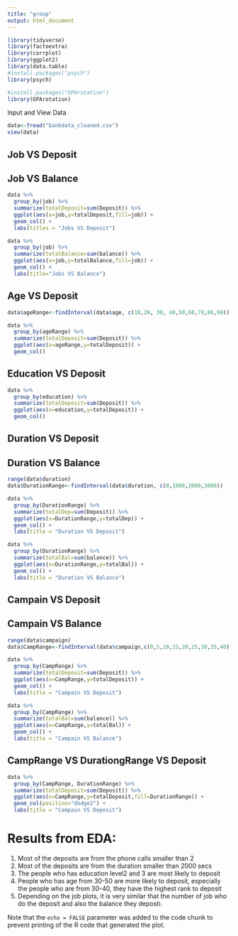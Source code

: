 ```yaml
---
title: "group"
output: html_document
---
```


```r
library(tidyverse)
library(factoextra)
library(corrplot)
library(ggplot2)
library(data.table)
#install.packages("psych")
library(psych)

#install.packages("GPArotation")
library(GPArotation)
```

Input and View Data
```r
data<-fread("bankdata_cleaned.csv")
view(data)
```

## Job VS Deposit
## Job VS Balance

```r
data %>% 
  group_by(job) %>% 
  summarize(totalDeposit=sum(Deposit)) %>% 
  ggplot(aes(x=job,y=totalDeposit,fill=job)) +
  geom_col() + 
  labs(titles = "Jobs VS Deposit")

data %>% 
  group_by(job) %>% 
  summarize(totalBalance=sum(balance)) %>% 
  ggplot(aes(x=job,y=totalBalance,fill=job)) +
  geom_col() + 
  labs(title="Jobs VS Balance")
```
## Age VS Deposit

```r

data$ageRange<-findInterval(data$age, c(10,20, 30, 40,50,60,70,80,90))

data %>% 
  group_by(ageRange) %>% 
  summarize(totalDeposit=sum(Deposit)) %>% 
  ggplot(aes(x=ageRange,y=totalDeposit)) +
  geom_col()
```
## Education VS Deposit
```r
data %>% 
  group_by(education) %>% 
  summarize(totalDeposit=sum(Deposit)) %>% 
  ggplot(aes(x=education,y=totalDeposit)) +
  geom_col()
```
## Duration VS Deposit
## Duration VS Balance
```r
range(data$duration)
data$DurationRange<-findInterval(data$duration, c(0,1000,2000,3000))

data %>% 
  group_by(DurationRange) %>% 
  summarize(totalDep=sum(Deposit)) %>% 
  ggplot(aes(x=DurationRange,y=totalDep)) +
  geom_col() + 
  labs(title = "Duration VS Deposit")

data %>% 
  group_by(DurationRange) %>% 
  summarize(totalBal=sum(balance)) %>% 
  ggplot(aes(x=DurationRange,y=totalBal)) +
  geom_col() + 
  labs(title = "Duration VS Balance")
```
## Campain VS Deposit
## Campain VS Balance
```r
range(data$campaign)
data$CampRange<-findInterval(data$campaign,c(0,5,10,15,20,25,30,35,40))

data %>% 
  group_by(CampRange) %>% 
  summarize(totalDeposit=sum(Deposit)) %>% 
  ggplot(aes(x=CampRange,y=totalDeposit)) +
  geom_col() + 
  labs(title = "Campain VS Deposit")

data %>% 
  group_by(CampRange) %>% 
  summarize(totalBal=sum(balance)) %>% 
  ggplot(aes(x=CampRange,y=totalBal)) +
  geom_col() + 
  labs(title = "Campain VS Balance")
```
## CampRange VS DurationgRange VS Deposit
```r
data %>% 
  group_by(CampRange, DurationRange) %>% 
  summarize(totalDeposit=sum(Deposit)) %>% 
  ggplot(aes(x=CampRange,y=totalDeposit,fill=DurationRange)) +
  geom_col(position="dodge2") + 
  labs(title = "Campain VS Deposit")
```

# Results from EDA:
1. Most of the deposits are from the phone calls smaller than 2
2. Most of the deposits are from the duration smaller than 2000 secs
3. The people who has education level2 and 3 are most likely to deposit
4. People who has age from 30-50 are more likely to deposit, especially the people who are from 30-40, they have the highest rank to deposit
5. Depending on the job plots, it is very similar that the number of job who do the deposit and also the balance they deposti. 






Note that the `echo = FALSE` parameter was added to the code chunk to prevent printing of the R code that generated the plot.

